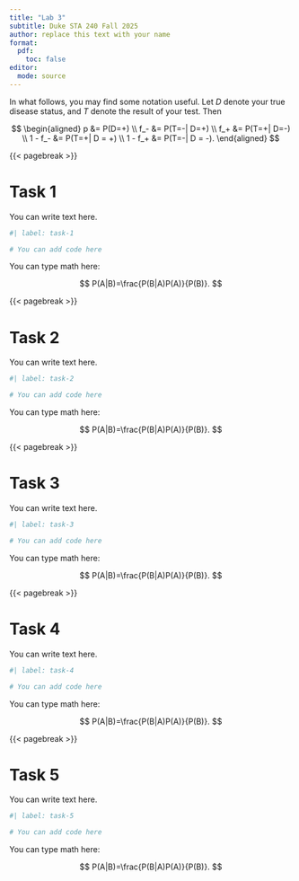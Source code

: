 ```yaml
---
title: "Lab 3"
subtitle: Duke STA 240 Fall 2025
author: replace this text with your name
format: 
  pdf:
    toc: false
editor: 
  mode: source
---
```


In what follows, you may find some notation useful. Let $D$ denote your true disease status, and $T$ denote the result of your test. Then

$$
\begin{aligned}
    p       &= P(D=+)        \\
    f_-     &= P(T=-| D=+)   \\
    f_+     &= P(T=+| D=-)   \\
    1 - f_- &= P(T=+| D = +) \\
    1 - f_+ &= P(T=-| D = -).
\end{aligned}
$$


{{< pagebreak >}}

# Task 1

You can write text here.

```r
#| label: task-1

# You can add code here
```

You can type math here:

$$
P(A|B)=\frac{P(B|A)P(A)}{P(B)}.
$$

{{< pagebreak >}}

# Task 2

You can write text here.

```r
#| label: task-2

# You can add code here
```

You can type math here:

$$
P(A|B)=\frac{P(B|A)P(A)}{P(B)}.
$$

{{< pagebreak >}}

# Task 3

You can write text here.

```r
#| label: task-3

# You can add code here
```

You can type math here:

$$
P(A|B)=\frac{P(B|A)P(A)}{P(B)}.
$$

{{< pagebreak >}}

# Task 4

You can write text here.

```r
#| label: task-4

# You can add code here
```

You can type math here:

$$
P(A|B)=\frac{P(B|A)P(A)}{P(B)}.
$$

{{< pagebreak >}}

# Task 5

You can write text here.

```r
#| label: task-5

# You can add code here
```

You can type math here:

$$
P(A|B)=\frac{P(B|A)P(A)}{P(B)}.
$$
